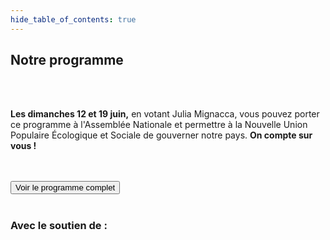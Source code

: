```yaml
---
hide_table_of_contents: true
---
```



## Notre programme

<CompareProgram />

<br />
<br />

**Les dimanches 12 et 19 juin,** en votant Julia Mignacca, vous pouvez porter ce programme à l'Assemblée Nationale et permettre à la Nouvelle Union Populaire Écologique et Sociale de gouverner notre pays. **On compte sur vous !**

<br />
<br />

<div className="btn-container">
  <Button as="a" href="programme/index" variant="primary">
    Voir le programme complet
  </Button>
</div>
<br />

### Avec le soutien de :

<LogoSoup />
